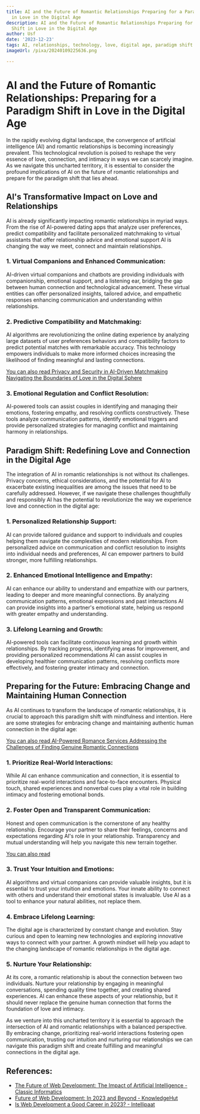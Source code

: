 ```yaml
---
title: AI and the Future of Romantic Relationships Preparing for a Paradigm Shift
  in Love in the Digital Age
description: AI and the Future of Romantic Relationships Preparing for a Paradigm
  Shift in Love in the Digital Age
author: Usf
date: '2023-12-23'
tags: AI, relationships, technology, love, digital age, paradigm shift
imageUrl: /pixa/20240109225636.png

---
```

# AI  and the Future of Romantic Relationships: Preparing for a Paradigm Shift in Love  in the Digital Age

In  the rapidly evolving digital landscape, the convergence of artificial intelligence (AI) and romantic relationships is becoming increasingly prevalent. This technological revolution is poised  to reshape the very essence of love, connection, and intimacy  in ways we can scarcely imagine. As  we navigate this uncharted territory, it is essential to consider the profound  implications of AI on  the future of romantic relationships and prepare for the paradigm shift that lies  ahead.

## AI's Transformative  Impact on Love and Relationships

AI is already significantly impacting  romantic relationships in myriad ways.  From the rise  of AI-powered dating  apps that analyze user preferences,  predict compatibility and facilitate personalized matchmaking to virtual assistants that offer relationship advice and emotional support AI is changing the way we meet, connect and  maintain relationships.

### 1. Virtual Companions and Enhanced Communication:

AI-driven virtual companions and chatbots are providing individuals with companionship, emotional support, and a listening ear, bridging the gap between human connection and technological advancement.  These virtual entities  can offer personalized insights, tailored advice,  and empathetic responses enhancing communication and understanding within  relationships.

### 2. Predictive  Compatibility and Matchmaking:

AI algorithms are revolutionizing the online dating experience by analyzing large datasets of  user preferences behaviors and compatibility factors to predict potential matches with  remarkable accuracy. This technology empowers individuals to make more informed choices increasing the likelihood of finding meaningful and lasting connections.

[You can also read Privacy and Security in AI-Driven Matchmaking Navigating the  Boundaries  of Love in the Digital Sphere](Privacy%20and%20Security%20in%20AI-Driven%20Matchmaking%20Navigating%20the%20Boundaries%20of%20Love%20in%20the%20Digital%20Sphere)


### 3. Emotional Regulation and Conflict Resolution:

AI-powered tools can assist couples in identifying and managing  their emotions, fostering  empathy, and resolving conflicts constructively.  These tools analyze communication patterns, identify emotional triggers and provide personalized strategies for managing  conflict and maintaining harmony in relationships.

## Paradigm Shift: Redefining Love  and Connection in  the Digital Age

The integration of AI in romantic relationships is not  without its challenges. Privacy concerns, ethical considerations, and the potential for AI to exacerbate existing inequalities are among the issues that need to be carefully addressed. However, if we navigate these challenges thoughtfully and responsibly AI has the  potential to revolutionize the way we experience love and connection in  the digital  age:

### 1. Personalized Relationship Support:

AI can provide tailored guidance and support to  individuals and couples helping  them  navigate the complexities of modern relationships. From personalized  advice on communication and conflict resolution to insights into individual needs and  preferences, AI can  empower partners to build stronger, more fulfilling relationships.

### 2. Enhanced Emotional Intelligence and  Empathy:

AI can enhance our ability to understand and empathize with our partners, leading to deeper  and more meaningful connections. By analyzing communication patterns, emotional expressions and past interactions  AI can provide insights into  a partner's emotional state, helping us respond with greater empathy and understanding.

### 3.  Lifelong Learning  and Growth:

AI-powered  tools can facilitate continuous learning and growth within relationships. By  tracking progress, identifying areas for improvement,  and providing personalized recommendations AI can assist couples in developing healthier communication patterns, resolving conflicts more  effectively, and fostering greater intimacy and connection.

## Preparing for  the Future: Embracing Change and Maintaining Human Connection

As AI continues to transform the landscape of romantic relationships, it is  crucial  to approach this paradigm shift with  mindfulness and intention. Here are some strategies for embracing change and maintaining  authentic human connection in the digital age:

[You can also read AI-Powered Romance  Services Addressing the  Challenges of  Finding Genuine Romantic Connections](AI-Powered%20Romance%20Services%20Addressing%20the%20Challenges%20of%20Finding%20Genuine%20Romantic%20Connections)


### 1. Prioritize Real-World  Interactions:

While AI can enhance communication and connection, it  is essential to prioritize real-world interactions and face-to-face encounters. Physical touch, shared experiences and nonverbal cues play a vital role in building intimacy and fostering emotional bonds.

### 2. Foster  Open and Transparent Communication:

Honest and open  communication  is the cornerstone of any healthy relationship. Encourage your partner to share  their feelings, concerns and expectations regarding  AI's role in your relationship. Transparency and mutual understanding will help you navigate this new terrain together.

[You can also  read ]()


### 3. Trust Your Intuition  and Emotions:

AI algorithms and virtual companions can  provide valuable insights, but it is essential to trust your intuition and emotions. Your innate ability  to connect with others and understand their emotional states is invaluable. Use AI as a tool to  enhance  your  natural abilities, not replace them.

### 4. Embrace Lifelong Learning:

The digital age is characterized by  constant change and evolution. Stay curious and  open to learning new technologies and exploring innovative ways to connect with your partner. A growth mindset will  help you adapt to the changing landscape of romantic  relationships in the digital age.

### 5. Nurture Your Relationship:

At its core, a romantic relationship is about the connection between  two individuals. Nurture your relationship by engaging in meaningful conversations, spending quality time together, and creating shared experiences. AI can enhance these aspects of your relationship, but it should  never replace the genuine human connection that forms the foundation of love and intimacy.

As  we venture into this uncharted territory it is essential  to approach the  intersection of AI and romantic relationships with a balanced  perspective. By embracing change, prioritizing real-world interactions fostering open communication, trusting  our intuition and nurturing our relationships we can navigate this paradigm  shift and create fulfilling and meaningful  connections in the digital age.

## References:
- [The Future of Web Development: The Impact of Artificial Intelligence - Classic Informatics](https://www.classicinformatics.com/blog/the-future-of-web-development)
- [Future of Web Development: In 2023 and Beyond - KnowledgeHut](https://www.knowledgehut.com/blog/web-development/future-of-web-development)
- [Is Web Development a Good Career in 2023? - Intellipaat](https://intellipaat.com/blog/is-web-development-a-good-career/)
